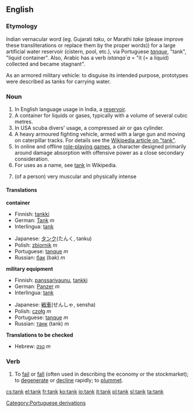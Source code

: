 ==English==
===Etymology===
Indian vernacular word (eg. Gujarati ''taku'', or Marathi ''take'' (please improve these transliterations or replace them by the proper words)) for a large artificial water reservoir (cistern, pool, etc.), via Portuguese ''[[tanque]]'', "tank", "liquid container". Also, Arabic has a verb ''istanqa`a'' = "it (= a liquid) collected and became stagnant".

As an armored military vehicle: to disguise its intended purpose, prototypes were described as tanks for carrying water.

===Noun===
{{en-noun|tank|tanks}}
# In English language usage in India, a [[reservoir]].
# A container for liquids or gases, typically with a volume of several cubic metres.
# In USA scuba divers' usage, a compressed air or gas cylinder.
# A heavy armoured fighting vehicle, armed with a large gun and moving on caterpillar tracks. For details see the [[w:tank|Wikipedia article on "tank"]].
# In online and offline [[role-playing game]]s, a character designed primarily around damage absorption with offensive power as a close secondary consideration.
# For uses as a name, see [[w:Tank|tank]] in Wikipedia.
# {{slang}} (of a person) very muscular and physically intense

====Translations====
'''container'''
{{top}}
*Finnish: [[tankki]]
*German: [[Tank]] ''m''
*Interlingua: [[tank]]
{{mid}}
*Japanese: [[タンク]](たんく, tanku)
*Polish: [[zbiornik]] ''m''
*Portuguese: [[tanque]] ''m''
*Russian: [[бак]] (bak) ''m''
{{bottom}}

'''military equipment'''
{{top}}
*Finnish: [[panssarivaunu]], [[tankki]]
*German: [[Panzer]] ''m''
*Interlingua: [[tank]]
{{mid}}
*Japanese: [[戦車]](せんしゃ, sensha)
*Polish: [[czołg]] ''m''
*Portuguese: [[tanque]] ''m''
*Russian: [[танк]] (tank) ''m''
{{bottom}}

'''Translations to be checked'''
*Hebrew: [[טנק]] ''m''

===Verb===
{{en-verb|tank|tanks|tanked|tanking}}
#To [[fail]] or [[fall]] (often used in describing the economy or the stockmarket); to [[degenerate]] or [[decline]] rapidly; to [[plummet]].

[[Category:Portuguese derivations]]

[[cs:tank]]
[[el:tank]]
[[fr:tank]]
[[ko:tank]]
[[io:tank]]
[[it:tank]]
[[pl:tank]]
[[sl:tank]]
[[ta:tank]]